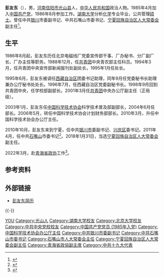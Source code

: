 {{Infobox Officeholder
|圖像    =
|圖像大小= 200px
|圖像說明= 
|order1        = 
|office1       = {{中国国徽|20}}[[宁夏回族自治区人民代表大会常务委员会|宁夏回族自治区人大常委会]]副主任
|term_start1   = 2018年1月
|term_end1     = 2022年4月
|secretary1    = 
|predecessor1  = 
|successor1    = 
|office2       = 中共石嘴山市委书记
|term_start2   = 2011年4月
|term_end2     = 2018年10月
|predecessor2  =
|successor2    = 
|office3       = 中共银川市委副书记
|term_start3   = 2010年11月
|term_end3     = 2011年4月
|predecessor3  = 
|successor3    = 
|姓名    = 彭友东
|性別    = 男
|籍貫    = [[信阳|信阳]][[光山|光山]]
|出生日期 = {{Birth year and age|1965|3}}
|出生地點 = {{PRC}}[[信阳市|信阳市]][[光山县|光山县]]
|逝世日期 = 
|逝世地點 = 
|居處    = [[银川|银川]]
|政黨    = {{CPC}}
|職業    = [[政治家|政治家]]
|父母    = 
|配偶    = 
|子女    = 
|國籍    = {{PRC}}
|學歷    = 硕士
|母校    = [[北京大学|北京大学]]
}}
'''彭友东'''（{{bd|1965年|3月||catIdx=Peng彭}}），男，[[河南|河南]][[信阳市|信阳市]][[光山县|光山县]]人，[[中华人民共和国|中华人民共和国]]政治人物。1985年4月加入[[中国共产党|中国共产党]]，1986年8月参加工作。[[湖南大学|湖南大学]]分析[[化学|化学]]专业毕业，公共管理[[硕士|硕士]]。曾任中共[[银川|银川]]市委副书记、中共石嘴山市委书记、[[宁夏回族自治区人大常委会|宁夏回族自治区人大常委会]]副主任<ref >{{cite web |url=http://district.ce.cn/newarea/sddy/202204/19/t20220419_37507587.shtml |language= |title=彭友东辞去宁夏回族自治区人大常委会副主任职务 |publisher=中国经济网 |date=2022-04-18 |accessdate= |archive-date=2022-04-19 |archive-url=https://web.archive.org/web/20220419014225/http://district.ce.cn/newarea/sddy/202204/19/t20220419_37507587.shtml }}</ref>。

== 生平 ==
1986年8月起，彭友东历任北京电磁线厂党委宣传部干事、厂办秘书、分厂副厂长、厂办主任等职务。1988年12月，任[[中國共產主義青年團|共青团]]中央青农部主任科员。1994年3月，任共青团中央宣传部新闻报刊处副处长，1995年1月任处长。

1995年6月，彭友东被调任[[西藏自治区|西藏自治区]]团委书记助理，同年9月任党委秘书长助理兼办公厅秘书处处长。1996年7月，任西藏自治区党委副秘书长。1998年9月回到共青团中央，任学校部副部长。2001年3月任[[中國共產主義青年團|共青团]]中央办公厅副主任（正局级）。

2003年1月，彭友东任[[中国科学技术协会|中国科学技术协会]]科学技术普及部副部长，2004年6月任部长。2006年5月，转任中国科学技术协会计划财务部部长。2010年3月，升任中国科学技术协会办公厅主任。

2010年10月，彭友东来到宁夏，任中共[[银川市|银川市]]委副书记、[[兴庆区|兴庆区]]委书记。2011年4月，任中共[[石嘴山|石嘴山]]市委书记<ref >{{cite web |url=http://ldzl.people.com.cn/dfzlk/front/personPage4827.htm |language= |title=彭友东简历 |publisher=人民网 |date= |accessdate=2016-11-01 |archive-date=2018-10-22 |archive-url=https://web.archive.org/web/20181022193446/http://ldzl.people.com.cn/dfzlk/front/personPage4827.htm }}</ref>。2018年1月31日，当选[[宁夏回族自治区人大常委会|宁夏回族自治区人大常委会]]副主任。

2022年3月，赴[[青海省政协|青海省政协]]工作<ref >{{cite web|url=http://qh.people.com.cn/n2/2022/0401/c181467-35203077.html | title=青海省政协召开党组会议和主席会议 |publisher=人民网 |date= |accessdate=2022-04-01 }}</ref>。

== 参考资料 ==
{{reflist}}

== 外部链接 ==
* [https://web.archive.org/web/20170822011328/http://gbzl.people.com.cn/grzy.php?id=131200033 彭友东简历]

{{-}}
{{start box}}
{{s-ppo|cpc}}
{{s-before|[[李文章|李文章]]}}
{{s-title|[[中国共产党石嘴山市委员会|中国共产党石嘴山市委员会]]书记|2011年4月－2018年10月}}
{{s-after|[[王文宇|王文宇]]}}
{{end box}}
{{青海省领导人}}
{{Authority control}}
{{DEFAULTSORT:Peng彭}}
[[Category:彭姓|YOU]]
[[Category:光山人|Category:光山人]]
[[Category:湖南大学校友|Category:湖南大学校友]]
[[Category:北京大学校友|Category:北京大学校友]]
[[Category:中共中央党校校友|Category:中共中央党校校友]]
[[Category:中国共产党党员_(1985年入党)|Category:中国共产党党员 (1985年入党)]]
[[Category:中国科学技术协会办公厅主任|Category:中国科学技术协会办公厅主任]]
[[Category:中共银川市委副书记|Category:中共银川市委副书记]]
[[Category:中共石嘴山市委书记|Category:中共石嘴山市委书记]]
[[Category:石嘴山市人大常委会主任|Category:石嘴山市人大常委会主任]]
[[Category:宁夏回族自治区人大常委会副主任|Category:宁夏回族自治区人大常委会副主任]]
[[Category:青海省政協副主席|Category:青海省政協副主席]]
[[Category:中共十九大代表|Category:中共十九大代表]]
